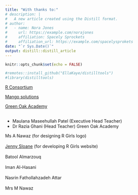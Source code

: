 ```yaml
---
title: "With thanks to:"
# description: |
#   A new article created using the Distill format.
# author:
#   - name: Nora Jones 
#     url: https://example.com/norajones
#     affiliation: Spacely Sprockets
#     affiliation_url: https://example.com/spacelysprokets
date: "`r Sys.Date()`"
output: distill::distill_article
---
```


```r
knitr::opts_chunk$set(echo = FALSE)
```

```r
#remotes::install_github("EllaKaye/distilltools")
#library(distilltools)
```

<div style="text-align:left">
<a class="people_font" href="https://www.r-consortium.org/" target="_blank">R Consortium</a>
</div>

<div style="text-align:left">
<a class="people_font" href="https://www.mango-solutions.com/" target="_blank">Mango solutions</a>
</div>

<div style="text-align:left">
<a class="people_font" href="https://greenoak.bham.sch.uk/" target="_blank">Green Oak Academy</a>
<br><br>
<ul >
<li class="people_font2_indent"> Maulana Maseehullah Patel (Executive Head Teacher) </li>
<li class="people_font2_indent"> Dr Razia Ghani (Head Teacher) Green Oak Academy </li>
</ul>
</div>

<div style="text-align:left" class="people_font2">
Ms A Nawaz (for designing R Girls logo) <br><br>
<a href="https://jennysloane.netlify.app/" target="_blank">Jenny Sloane</a> (for developing R Girls website) <br><br>
Batool Almarzouq <br><br>
Iman Al-Hasani <br><br>
Nasrin Fathollahzadeh Attar <br><br>
Mrs M Nawaz <br><br>
</div>


<!-- <div style="text-align:center"> -->
<!-- <a class="people_font" href="https://www.r-consortium.org/" >R Consortium</a> -->

<!-- <img class="people_photo" src="images/r_consortium.png" /> -->
<!-- </div> -->

<!-- <div style="text-align:center"> -->
<!-- <a class="people_font" href="https://www.mango-solutions.com/">Mango solutions</a> -->

<!-- <img class="people_photo" src="images/mango_solutions.png" /> -->
<!-- </div> -->



<!-- <div class="people_font2" style="text-align:center"> -->

<!-- <p class="people_font2" style="text-align:center"> Mawlana Maseehullah Patel <br> & Dr Razia Ghani </p> -->

<!-- <!-- <img class="people_photo" src="images/jenny_photo.png" /> --> 

<!-- ```{r} -->
<!-- icon_link("fas fa-home", NULL, "https://greenoak.bham.sch.uk/", style = "regular") -->
<!-- # icon_link("github", NULL, "https://github.com/jennysloane") -->
<!-- # icon_link("fab fa-linkedin-in", NULL, "https://www.linkedin.com/in/jenny-sloane/") -->
<!-- # icon_link("twitter", NULL, "https://twitter.com/jfsloane") -->
<!-- ``` -->

<!-- <p class="p2" style="text-align:center">Mawlana is an Executive Head Teacher and Razia is a Head Teacher at Green Oak Academy, Birmingham UK </p> -->


<!-- <p class="people_font2" style="text-align:center"> Jenny Sloane </p> -->

<!-- <!-- <img class="people_photo" src="images/jenny_photo.png" /> --> 

<!-- ```{r} -->
<!-- icon_link("fas fa-home", NULL, "https://jennysloane.netlify.app/", style = "regular") -->
<!-- icon_link("github", NULL, "https://github.com/jennysloane") -->
<!-- icon_link("fab fa-linkedin-in", NULL, "https://www.linkedin.com/in/jenny-sloane/") -->
<!-- icon_link("twitter", NULL, "https://twitter.com/jfsloane") -->
<!-- ``` -->

<!-- <p class="p2" style="text-align:center">Jenny is a PhD candidate at UNSW studying the effects of interruptions on medical decision-making. Jenny is also the creator of the beautiful R Girls Website</p> -->

<!-- </div> -->
